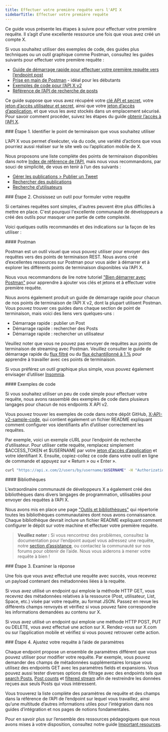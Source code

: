 ```yaml
---
title: Effectuer votre première requête vers l'API X
sidebarTitle: Effectuer votre première requête
---
```


Ce guide vous présente les étapes à suivre pour effectuer votre première requête. Il s’agit d’une excellente ressource une fois que vous avez créé un compte X.

Si vous souhaitez utiliser des exemples de code, des guides plus techniques ou un outil graphique comme Postman, consultez les guides suivants pour effectuer votre première requête :

* [Guide de démarrage rapide pour effectuer votre première requête vers l’endpoint post](/fr/x-api/posts/manage-tweets/quickstart)
* [Prise en main de Postman](/fr/tutorials/postman-getting-started) - idéal pour les débutants
* [Exemples de code pour l’API X v2](https://github.com/xdevplatform/Twitter-API-v2-sample-code)
* [Référence de l’API de recherche de posts](/fr/x-api/posts/lookup/introduction)

Ce guide suppose que vous avez récupéré votre [clé API et secret](https://developer.x.com/resources/fundamentals/authentication/api-key-and-secret), votre [jeton d’accès utilisateur et secret](https://developer.x.com/resources/fundamentals/authentication/obtaining-user-access-tokens), ainsi que votre [jeton d’accès d’application](/fr/resources/fundamentals/authentication#bearer-token-also-known-as-app-only), et que vous les avez stockés dans un emplacement sécurisé. Pour savoir comment procéder, suivez les étapes du guide [obtenir l’accès à l’API X](/fr/x-api/getting-started/getting-access).

<div id="step-1-identify-which-endpoint-you-would-like-to-use">
  ### Étape 1. Identifier le point de terminaison que vous souhaitez utiliser
</div>

L’API X vous permet d’exécuter, via du code, une variété d’actions que vous pourriez aussi réaliser sur le site web ou l’application mobile de X.

Nous proposons une liste complète des points de terminaison disponibles dans notre [Index de référence de l’API](/fr/x-api/introduction), mais nous vous recommandons, par souci de simplicité, de vous en tenir à l’un des suivants :

* [Gérer les publications &gt; Publier un Tweet](/fr/x-api/posts/manage-tweets/introduction)
* [Rechercher des publications](/fr/x-api/posts/search/introduction)
* [Recherche d’utilisateurs](/fr/x-api/users/lookup/introduction)

<div id="step-2-choose-a-tool-to-make-your-request">
  ### Étape 2. Choisissez un outil pour formuler votre requête
</div>

Si certaines requêtes sont simples, d&#39;autres peuvent être plus difficiles à mettre en place. C&#39;est pourquoi l&#39;excellente communauté de développeurs a créé des outils pour masquer une partie de cette complexité.

Voici quelques outils recommandés et des indications sur la façon de les utiliser :

<div id="postman">
  #### Postman
</div>

Postman est un outil visuel que vous pouvez utiliser pour envoyer des requêtes vers des points de terminaison REST. Nous avons créé d’excellentes ressources sur Postman pour vous aider à démarrer et à explorer les différents points de terminaison disponibles via l’API X.

Nous vous recommandons de lire notre tutoriel [&quot;Bien démarrer avec Postman&quot;](/fr/tutorials/postman-getting-started) pour apprendre à ajouter vos clés et jetons et à effectuer votre première requête.

Nous avons également produit un guide de démarrage rapide pour chacun de nos points de terminaison de l’API X v2, dont la plupart utilisent Postman. Vous pouvez trouver ces guides dans chaque section de point de terminaison, mais voici des liens vers quelques-uns :

* Démarrage rapide : publier un Post
* Démarrage rapide : rechercher des Posts
* Démarrage rapide : rechercher un utilisateur

Veuillez noter que vous ne pouvez pas envoyer de requêtes aux points de terminaison de streaming avec Postman. Veuillez consulter le guide de démarrage rapide du [flux filtré](/fr/x-api/posts/filtered-stream/quickstart) ou du [flux échantillonné à 1 %](/fr/x-api/posts/sample-stream) pour apprendre à travailler avec ces points de terminaison.

Si vous préférez un outil graphique plus simple, vous pouvez également envisager d’utiliser [Insomnia](https://insomnia.rest).

<div id="sample-code">
  #### Exemples de code
</div>

Si vous souhaitez utiliser un peu de code simple pour effectuer votre requête, nous avons rassemblé des exemples de code dans plusieurs langages pour chacun de nos endpoints X API v2.

Vous pouvez trouver les exemples de code dans notre dépôt GitHub, [X-API-v2-sample-code](https://github.com/xdevplatform/Twitter-API-v2-sample-code), qui contient également un fichier README expliquant comment configurer vos identifiants afin d’utiliser correctement les requêtes.

Par exemple, voici un exemple cURL pour l’endpoint de recherche d’utilisateur. Pour utiliser cette requête, remplacez simplement $ACCESS_TOKEN et $USERNAME par votre [jeton d’accès d’application](/fr/resources/fundamentals/authentication#bearer-token-also-known-as-app-only) et votre identifiant X. Ensuite, copiez-collez ce code dans votre outil en ligne de commande et appuyez sur « Return » ou « Enter ».

```bash
curl "https://api.x.com/2/users/by/username/$USERNAME" -H "Authorization: Bearer $ACCESS_TOKEN"
```

<div id="libraries">
  #### Bibliothèques
</div>

L’extraordinaire communauté de développeurs X a également créé des bibliothèques dans divers langages de programmation, utilisables pour envoyer des requêtes à l’API X.

Nous avons mis en place une page [&quot;Outils et bibliothèques&quot;](/fr/x-api/tools-and-libraries/overview) qui répertorie toutes les bibliothèques communautaires dont nous avons connaissance. Chaque bibliothèque devrait inclure un fichier README expliquant comment configurer le dépôt sur votre machine et effectuer votre première requête.

> **Veuillez noter :** Si vous rencontrez des problèmes, consultez la documentation pour l’endpoint auquel vous adressez une requête, notre [section d’assistance](https://developer.x.com/en/support), ou contactez la communauté sur nos forums pour obtenir de l’aide. Nous vous aiderons à mener votre requête à bien !

<div id="step-3-review-the-response">
  ### Étape 3. Examiner la réponse
</div>

Une fois que vous avez effectué une requête avec succès, vous recevrez un payload contenant des métadonnées liées à la requête.

Si vous avez utilisé un endpoint qui emploie la méthode HTTP GET, vous recevrez des métadonnées relatives à la ressource (Post, utilisateur, List, Space, etc.) visée par votre requête, au format JSON. Passez en revue les différents champs renvoyés et vérifiez si vous pouvez faire correspondre les informations demandées au contenu sur X.

Si vous avez utilisé un endpoint qui emploie une méthode HTTP POST, PUT ou DELETE, vous avez effectué une action sur X. Rendez-vous sur X.com ou sur l’application mobile et vérifiez si vous pouvez retrouver cette action.

<div id="step-4-adjust-your-request-using-parameters">
  ### Étape 4. Ajustez votre requête à l’aide de paramètres
</div>

Chaque endpoint propose un ensemble de paramètres différent que vous pouvez utiliser pour modifier votre requête. Par exemple, vous pouvez demander des champs de métadonnées supplémentaires lorsque vous utilisez des endpoints GET avec les paramètres fields et expansions. Vous pouvez aussi tester diverses options de filtrage avec des endpoints tels que [search Posts](/fr/x-api/posts/search/introduction), [Post counts](/fr/x-api/posts/counts/introduction) et [filtered stream](/fr/x-api/posts/filtered-stream/introduction) afin de restreindre les données reçues aux seuls Posts qui vous intéressent.

Vous trouverez la liste complète des paramètres de requête et des champs dans la référence de l’API de l’endpoint sur lequel vous travaillez, ainsi qu’une multitude d’autres informations utiles pour l’intégration dans nos guides d’intégration et nos pages de notions fondamentales.

Pour en savoir plus sur l’ensemble des ressources pédagogiques que nous avons mises à votre disposition, consultez notre guide [Important resources](/fr/x-api/getting-started/important-resources).